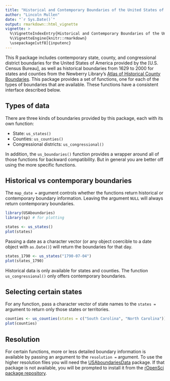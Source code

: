```yaml
---
title: "Historical and Contemporary Boundaries of the United States of America"
author: "Lincoln Mullen"
date: "`r Sys.Date()`"
output: rmarkdown::html_vignette
vignette: >
  %\VignetteIndexEntry{Historical and Contemporary Boundaries of the United States of America}
  %\VignetteEngine{knitr::rmarkdown}
  \usepackage[utf8]{inputenc}
---
```


This R package includes contemporary state, county,  and congressional district boundaries for the United States of America provided by the [U.S. Census Bureau], as well as historical boundaries from 1629 to 2000 for states and counties from the Newberry Library's [Atlas of Historical County Boundaries](http://publications.newberry.org/ahcbp/). This package provides a set of functions, one for each of the types of boundaries that are available. These functions have a consistent interface described below.

## Types of data

There are three kinds of boundaries provided by this package, each with its own function:

- State: `us_states()`
- Counties: `us_counties()`
- Congressional districts: `us_congressional()`

In addition, the `us_boundaries()` function provides a wrapper around all of those functions for backward compatibility. But in general you are better off using the more specific functions.

## Historical vs contemporary boundaries

The `map_date = ` argument controls whether the functions return historical or contemporary boundary information. Leaving the argument `NULL` will always return contemporary boundaries.

```r
library(USAboundaries)
library(sp) # for plotting

states <- us_states()
plot(states)
```

Passing a date as a character vector (or any object coercible to a date object with `as.Date()`) will return the boundaries for that day.

```r
states_1790 <- us_states("1790-07-04")
plot(states_1790)
```

Historical data is only available for states and counties. The function `us_congressional()` only offers contemporary boundaries.

## Selecting certain states

For any function, pass a character vector of state names to the `states =` argument to return only those states or territories.

```r
counties <- us_counties(states = c("South Carolina", "North Carolina"))
plot(counties)
```

## Resolution

For certain functions, more or less detailed boundary information is available by passing an argument to the `resolution =` argument. To use the higher resolution files you will need the [USAboundariesData](https://github.com/ropensci/USAboundariesData/) package. If that package is not available, you will be prompted to install it from the [rOpenSci package repository](http://packages.ropensci.org/).
